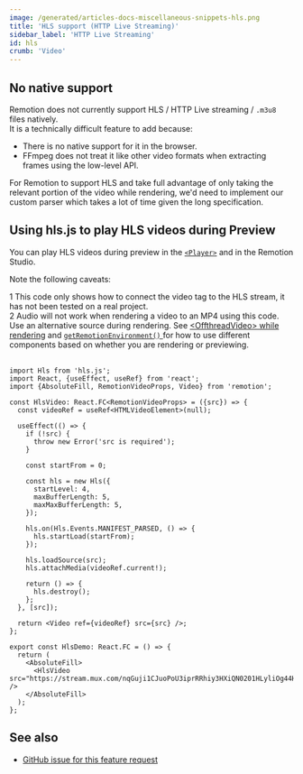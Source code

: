 ```yaml
---
image: /generated/articles-docs-miscellaneous-snippets-hls.png
title: 'HLS support (HTTP Live Streaming)'
sidebar_label: 'HTTP Live Streaming'
id: hls
crumb: 'Video'
---
```


## No native support

Remotion does not currently support HLS / HTTP Live streaming / `.m3u8` files natively.  
It is a technically difficult feature to add because:

- There is no native support for it in the browser.
- FFmpeg does not treat it like other video formats when extracting frames using the low-level API.

For Remotion to support HLS and take full advantage of only taking the relevant portion of the video while rendering, we'd need to implement our custom parser which takes a lot of time given the long specification.

## Using hls.js to play HLS videos during Preview

You can play HLS videos during preview in the [`<Player>`](/docs/player) and in the Remotion Studio.

Note the following caveats:

<Step>1</Step> This code only shows how to connect the video tag to the HLS stream, it has not been tested on a real project. <br />
<Step>2</Step> Audio will not work when rendering a video to an MP4 using this code. Use an alternative source during rendering. See <a href="/docs/miscellaneous/snippets/offthread-video-while-rendering">&lt;OffthreadVideo&gt; while rendering</a> and <a href="/docs/get-remotion-environment">
  <code>getRemotionEnvironment()</code>
</a> for how to use different components based on whether you are rendering or previewing.
<br />
<br />

```tsx twoslash title="HlsDemo.tsx"
import Hls from 'hls.js';
import React, {useEffect, useRef} from 'react';
import {AbsoluteFill, RemotionVideoProps, Video} from 'remotion';

const HlsVideo: React.FC<RemotionVideoProps> = ({src}) => {
  const videoRef = useRef<HTMLVideoElement>(null);

  useEffect(() => {
    if (!src) {
      throw new Error('src is required');
    }

    const startFrom = 0;

    const hls = new Hls({
      startLevel: 4,
      maxBufferLength: 5,
      maxMaxBufferLength: 5,
    });

    hls.on(Hls.Events.MANIFEST_PARSED, () => {
      hls.startLoad(startFrom);
    });

    hls.loadSource(src);
    hls.attachMedia(videoRef.current!);

    return () => {
      hls.destroy();
    };
  }, [src]);

  return <Video ref={videoRef} src={src} />;
};

export const HlsDemo: React.FC = () => {
  return (
    <AbsoluteFill>
      <HlsVideo src="https://stream.mux.com/nqGuji1CJuoPoU3iprRRhiy3HXiQN0201HLyliOg44HOU.m3u8" />
    </AbsoluteFill>
  );
};
```

## See also

- [GitHub issue for this feature request](https://github.com/remotion-dev/remotion/issues/2930)
